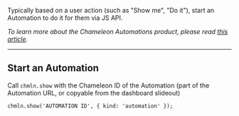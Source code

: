 Typically based on a user action (such as "Show me", "Do it"), start an Automation to do it for them via JS API.

*To learn more about the Chameleon Automations product, please read [this article](https://help.chameleon.io/en/articles/9556244-understanding-automations).*

---



## Start an Automation

Call `chmln.show`  with the Chameleon ID of the Automation (part of the Automation URL, or copyable from the dashboard slideout)
 

```
chmln.show('AUTOMATION ID', { kind: 'automation' });
```

